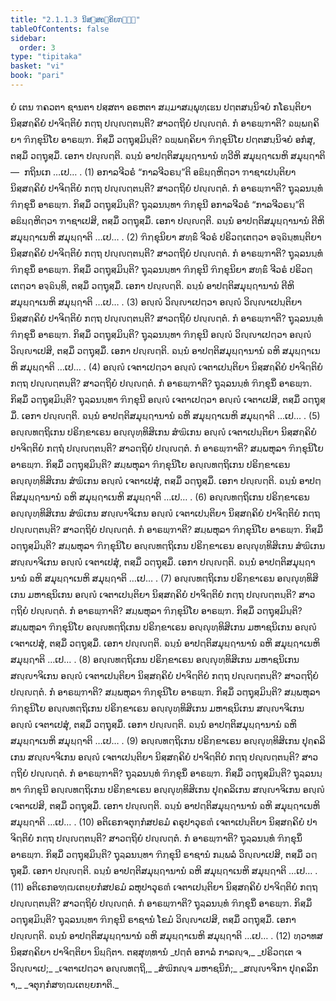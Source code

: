```yaml
---
title: "2.1.1.3 ນິສ຺ສຄ຺ຄິຍກຓ຺ຑ"
tableOfContents: false
sidebar:
  order: 3
type: "tipitaka"
basket: "vi"
book: "pari"
---
```



<DynamicBreadcrumb />

<Division number="217" book="pari">

<Paragraph number="703" book="pari">
ຍໍ ເຕນ ຠຄວຕາ ຊານຕາ ປສ຺ສຕາ ອຣຫຕາ ສມ຺ມາສມ຺ພຸທ຺ເຘນ ປຕ຺ຕສນ຺ນິຈຍໍ ກໂຣນ຺ຕິຍາ ນິສ຺ສຄ຺ຄິຍໍ ປາຈິຕ຺ຕິຍໍ ກຕ຺ຖ ປຎ຺ຎຕ຺ຕນ຺ຕິ? ສາວຕ຺ຖິຍໍ ປຎ຺ຎຕ຺ຕໍ. ກໍ ອາຣພ຺ຠາຕິ? ຉພ຺ພຄ຺ຄິຍາ ຠິກ຺ຂຸນິໂຍ ອາຣພ຺ຠ. ກິສ຺ມິໍ ວຕ຺ຖຸສ຺ມິນ຺ຕິ? ຉພ຺ພຄ຺ຄິຍາ ຠິກ຺ຂຸນິໂຍ ປຕ຺ຕສນ຺ນິຈຍໍ ອກໍສຸ, ຕສ຺ມິໍ ວຕ຺ຖຸສ຺ມິໍ. ເອກາ ປຎ຺ຎຕ຺ຕິ. ຉນ຺ນໍ ອາປຕ຺ຕິສມຸຏ຺ຐານານໍ ທ຺ວີຫິ ສມຸຏ຺ຐາເນຫິ ສມຸຏ຺ຐາຕິ—  ກຖິນເກ …ເປ… . (1)
</Paragraph>

<Paragraph number="704" book="pari">
ອກາລຈີວຣໍ “ກາລຈີວຣນ຺”ຕິ ອຘິຏ຺ຐຫິຕ຺ວາ ຠາຊາເປນ຺ຕິຍາ ນິສ຺ສຄ຺ຄິຍໍ ປາຈິຕ຺ຕິຍໍ ກຕ຺ຖ ປຎ຺ຎຕ຺ຕນ຺ຕິ? ສາວຕ຺ຖິຍໍ ປຎ຺ຎຕ຺ຕໍ. ກໍ ອາຣພ຺ຠາຕິ? ຖຸລ຺ລນນ຺ທໍ ຠິກ຺ຂຸນິໍ ອາຣພ຺ຠ. ກິສ຺ມິໍ ວຕ຺ຖຸສ຺ມິນ຺ຕິ? ຖຸລ຺ລນນ຺ທາ ຠິກ຺ຂຸນີ ອກາລຈີວຣໍ “ກາລຈີວຣນ຺”ຕິ ອຘິຏ຺ຐຫິຕ຺ວາ ຠາຊາເປສິ, ຕສ຺ມິໍ ວຕ຺ຖຸສ຺ມິໍ. ເອກາ ປຎ຺ຎຕ຺ຕິ. ຉນ຺ນໍ ອາປຕ຺ຕິສມຸຏ຺ຐານານໍ ຕີຫິ ສມຸຏ຺ຐາເນຫິ ສມຸຏ຺ຐາຕິ …ເປ… . (2)
</Paragraph>

<Paragraph number="705" book="pari">
ຠິກ຺ຂຸນິຍາ ສທ຺ຘິໍ ຈີວຣໍ ປຣິວຕ຺ເຕຕ຺ວາ ອຈ຺ຉິນ຺ທນ຺ຕິຍາ ນິສ຺ສຄ຺ຄິຍໍ ປາຈິຕ຺ຕິຍໍ ກຕ຺ຖ ປຎ຺ຎຕ຺ຕນ຺ຕິ? ສາວຕ຺ຖິຍໍ ປຎ຺ຎຕ຺ຕໍ. ກໍ ອາຣພ຺ຠາຕິ? ຖຸລ຺ລນນ຺ທໍ ຠິກ຺ຂຸນິໍ ອາຣພ຺ຠ. ກິສ຺ມິໍ ວຕ຺ຖຸສ຺ມິນ຺ຕິ? ຖຸລ຺ລນນ຺ທາ ຠິກ຺ຂຸນີ ຠິກ຺ຂຸນິຍາ ສທ຺ຘິໍ ຈີວຣໍ ປຣິວຕ຺ເຕຕ຺ວາ ອຈ຺ຉິນ຺ທິ, ຕສ຺ມິໍ ວຕ຺ຖຸສ຺ມິໍ. ເອກາ ປຎ຺ຎຕ຺ຕິ. ຉນ຺ນໍ ອາປຕ຺ຕິສມຸຏ຺ຐານານໍ ຕີຫິ ສມຸຏ຺ຐາເນຫິ ສມຸຏ຺ຐາຕິ …ເປ… . (3)
</Paragraph>

<Paragraph number="706" book="pari">
ອຎ຺ຎໍ ວິຎ຺ຎາເປຕ຺ວາ ອຎ຺ຎໍ ວິຎ຺ຎາເປນ຺ຕິຍາ ນິສ຺ສຄ຺ຄິຍໍ ປາຈິຕ຺ຕິຍໍ ກຕ຺ຖ ປຎ຺ຎຕ຺ຕນ຺ຕິ? ສາວຕ຺ຖິຍໍ ປຎ຺ຎຕ຺ຕໍ. ກໍ ອາຣພ຺ຠາຕິ? ຖຸລ຺ລນນ຺ທໍ ຠິກ຺ຂຸນິໍ ອາຣພ຺ຠ. ກິສ຺ມິໍ ວຕ຺ຖຸສ຺ມິນ຺ຕິ? ຖຸລ຺ລນນ຺ທາ ຠິກ຺ຂຸນີ ອຎ຺ຎໍ ວິຎ຺ຎາເປຕ຺ວາ ອຎ຺ຎໍ ວິຎ຺ຎາເປສິ, ຕສ຺ມິໍ ວຕ຺ຖຸສ຺ມິໍ. ເອກາ ປຎ຺ຎຕ຺ຕິ. ຉນ຺ນໍ ອາປຕ຺ຕິສມຸຏ຺ຐານານໍ ຉຫິ ສມຸຏ຺ຐາເນຫິ ສມຸຏ຺ຐາຕິ …ເປ… . (4)
</Paragraph>

<Paragraph number="707" book="pari">
ອຎ຺ຎໍ ເຈຕາເປຕ຺ວາ ອຎ຺ຎໍ ເຈຕາເປນ຺ຕິຍາ ນິສ຺ສຄ຺ຄິຍໍ ປາຈິຕ຺ຕິຍໍ ກຕ຺ຖ ປຎ຺ຎຕ຺ຕນ຺ຕິ? ສາວຕ຺ຖິຍໍ ປຎ຺ຎຕ຺ຕໍ. ກໍ ອາຣພ຺ຠາຕິ? ຖຸລ຺ລນນ຺ທໍ ຠິກ຺ຂຸນິໍ ອາຣພ຺ຠ. ກິສ຺ມິໍ ວຕ຺ຖຸສ຺ມິນ຺ຕິ? ຖຸລ຺ລນນ຺ທາ ຠິກ຺ຂຸນີ ອຎ຺ຎໍ ເຈຕາເປຕ຺ວາ ອຎ຺ຎໍ ເຈຕາເປສິ, ຕສ຺ມິໍ ວຕ຺ຖຸສ຺ມິໍ. ເອກາ ປຎ຺ຎຕ຺ຕິ. ຉນ຺ນໍ ອາປຕ຺ຕິສມຸຏ຺ຐານານໍ ຉຫິ ສມຸຏ຺ຐາເນຫິ ສມຸຏ຺ຐາຕິ …ເປ… . (5)
</Paragraph>

<Paragraph number="708" book="pari">
ອຎ຺ຎທຕ຺ຖິເກນ ປຣິກ຺ຂາເຣນ ອຎ຺ຎຸທ຺ທິສິເກນ ສໍຆິເກນ ອຎ຺ຎໍ ເຈຕາເປນ຺ຕິຍາ ນິສ຺ສຄ຺ຄິຍໍ ປາຈິຕ຺ຕິຍໍ ກຕ຺ຖໍ ປຎ຺ຎຕ຺ຕນ຺ຕິ? ສາວຕ຺ຖິຍໍ ປຎ຺ຎຕ຺ຕໍ. ກໍ ອາຣພ຺ຠາຕິ? ສມ຺ພຫຸລາ ຠິກ຺ຂຸນິໂຍ ອາຣພ຺ຠ. ກິສ຺ມິໍ ວຕ຺ຖຸສ຺ມິນ຺ຕິ? ສມ຺ພຫຸລາ ຠິກ຺ຂຸນິໂຍ ອຎ຺ຎທຕ຺ຖິເກນ ປຣິກ຺ຂາເຣນ ອຎ຺ຎຸທ຺ທິສິເກນ ສໍຆິເກນ ອຎ຺ຎໍ ເຈຕາເປສຸໍ, ຕສ຺ມິໍ ວຕ຺ຖຸສ຺ມິໍ. ເອກາ ປຎ຺ຎຕ຺ຕິ. ຉນ຺ນໍ ອາປຕ຺ຕິສມຸຏ຺ຐານານໍ ຉຫິ ສມຸຏ຺ຐາເນຫິ ສມຸຏ຺ຐາຕິ …ເປ… . (6)
</Paragraph>

<Paragraph number="709" book="pari">
ອຎ຺ຎທຕ຺ຖິເກນ ປຣິກ຺ຂາເຣນ ອຎ຺ຎຸທ຺ທິສິເກນ ສໍຆິເກນ ສຎ຺ຎາຈິເກນ ອຎ຺ຎໍ ເຈຕາເປນ຺ຕິຍາ ນິສ຺ສຄ຺ຄິຍໍ ປາຈິຕ຺ຕິຍໍ ກຕ຺ຖ ປຎ຺ຎຕ຺ຕນ຺ຕິ? ສາວຕ຺ຖິຍໍ ປຎ຺ຎຕ຺ຕໍ. ກໍ ອາຣພ຺ຠາຕິ? ສມ຺ພຫຸລາ ຠິກ຺ຂຸນິໂຍ ອາຣພ຺ຠ. ກິສ຺ມິໍ ວຕ຺ຖຸສ຺ມິນ຺ຕິ? ສມ຺ພຫຸລາ ຠິກ຺ຂຸນິໂຍ ອຎ຺ຎທຕ຺ຖິເກນ ປຣິກ຺ຂາເຣນ ອຎ຺ຎຸທ຺ທິສິເກນ ສໍຆິເກນ ສຎ຺ຎາຈິເກນ ອຎ຺ຎໍ ເຈຕາເປສຸໍ, ຕສ຺ມິໍ ວຕ຺ຖຸສ຺ມິໍ. ເອກາ ປຎ຺ຎຕ຺ຕິ. ຉນ຺ນໍ ອາປຕ຺ຕິສມຸຏ຺ຐານານໍ ຉຫິ ສມຸຏ຺ຐາເນຫິ ສມຸຏ຺ຐາຕິ …ເປ… . (7)
</Paragraph>

<Paragraph number="710" book="pari">
ອຎ຺ຎທຕ຺ຖິເກນ ປຣິກ຺ຂາເຣນ ອຎ຺ຎຸທ຺ທິສິເກນ ມຫາຊນິເກນ ອຎ຺ຎໍ ເຈຕາເປນ຺ຕິຍາ ນິສ຺ສຄ຺ຄິຍໍ ປາຈິຕ຺ຕິຍໍ ກຕ຺ຖ ປຎ຺ຎຕ຺ຕນ຺ຕິ? ສາວຕ຺ຖິຍໍ ປຎ຺ຎຕ຺ຕໍ. ກໍ ອາຣພ຺ຠາຕິ? ສມ຺ພຫຸລາ ຠິກ຺ຂຸນິໂຍ ອາຣພ຺ຠ. ກິສ຺ມິໍ ວຕ຺ຖຸສ຺ມິນ຺ຕິ? ສມ຺ພຫຸລາ ຠິກ຺ຂຸນິໂຍ ອຎ຺ຎທຕ຺ຖິເກນ ປຣິກ຺ຂາເຣນ ອຎ຺ຎຸທ຺ທິສິເກນ ມຫາຊນິເກນ ອຎ຺ຎໍ ເຈຕາເປສຸໍ, ຕສ຺ມິໍ ວຕ຺ຖຸສ຺ມິໍ. ເອກາ ປຎ຺ຎຕ຺ຕິ. ຉນ຺ນໍ ອາປຕ຺ຕິສມຸຏ຺ຐານານໍ ຉຫິ ສມຸຏ຺ຐາເນຫິ ສມຸຏ຺ຐາຕິ …ເປ… . (8)
</Paragraph>

<Paragraph number="711" book="pari">
ອຎ຺ຎທຕ຺ຖິເກນ ປຣິກ຺ຂາເຣນ ອຎ຺ຎຸທ຺ທິສິເກນ ມຫາຊນິເກນ ສຎ຺ຎາຈິເກນ ອຎ຺ຎໍ ເຈຕາເປນ຺ຕິຍາ ນິສ຺ສຄ຺ຄິຍໍ ປາຈິຕ຺ຕິຍໍ ກຕ຺ຖ ປຎ຺ຎຕ຺ຕນ຺ຕິ? ສາວຕ຺ຖິຍໍ ປຎ຺ຎຕ຺ຕໍ. ກໍ ອາຣພ຺ຠາຕິ? ສມ຺ພຫຸລາ ຠິກ຺ຂຸນິໂຍ ອາຣພ຺ຠ. ກິສ຺ມິໍ ວຕ຺ຖຸສ຺ມິນ຺ຕິ? ສມ຺ພຫຸລາ ຠິກ຺ຂຸນິໂຍ ອຎ຺ຎທຕ຺ຖິເກນ ປຣິກ຺ຂາເຣນ ອຎ຺ຎຸທ຺ທິສິເກນ ມຫາຊນິເກນ ສຎ຺ຎາຈິເກນ ອຎ຺ຎໍ ເຈຕາເປສຸໍ, ຕສ຺ມິໍ ວຕ຺ຖຸສ຺ມິໍ. ເອກາ ປຎ຺ຎຕ຺ຕິ. ຉນ຺ນໍ ອາປຕ຺ຕິສມຸຏ຺ຐານານໍ ຉຫິ ສມຸຏ຺ຐາເນຫິ ສມຸຏ຺ຐາຕິ …ເປ… . (9)
</Paragraph>

<Paragraph number="712" book="pari">
ອຎ຺ຎທຕ຺ຖິເກນ ປຣິກ຺ຂາເຣນ ອຎ຺ຎຸທ຺ທິສິເກນ ປຸຄ຺ຄລິເກນ ສຎ຺ຎາຈິເກນ ອຎ຺ຎໍ ເຈຕາເປນ຺ຕິຍາ ນິສ຺ສຄ຺ຄິຍໍ ປາຈິຕ຺ຕິຍໍ ກຕ຺ຖ ປຎ຺ຎຕ຺ຕນ຺ຕິ? ສາວຕ຺ຖິຍໍ ປຎ຺ຎຕ຺ຕໍ. ກໍ ອາຣພ຺ຠາຕິ? ຖຸລ຺ລນນ຺ທໍ ຠິກ຺ຂຸນິໍ ອາຣພ຺ຠ. ກິສ຺ມິໍ ວຕ຺ຖຸສ຺ມິນ຺ຕິ? ຖຸລ຺ລນນ຺ທາ ຠິກ຺ຂຸນີ ອຎ຺ຎທຕ຺ຖິເກນ ປຣິກ຺ຂາເຣນ ອຎ຺ຎຸທ຺ທິສິເກນ ປຸຄ຺ຄລິເກນ ສຎ຺ຎາຈິເກນ ອຎ຺ຎໍ ເຈຕາເປສິ, ຕສ຺ມິໍ ວຕ຺ຖຸສ຺ມິໍ. ເອກາ ປຎ຺ຎຕ຺ຕິ. ຉນ຺ນໍ ອາປຕ຺ຕິສມຸຏ຺ຐານານໍ ຉຫິ ສມຸຏ຺ຐາເນຫິ ສມຸຏ຺ຐາຕິ …ເປ… . (10)
</Paragraph>

<Paragraph number="713" book="pari">
ອຕິເຣກຈຕຸກ຺ກໍສປຣມໍ ຄຣຸປາວຸຣຓໍ ເຈຕາເປນ຺ຕິຍາ ນິສ຺ສຄ຺ຄິຍໍ ປາຈິຕ຺ຕິຍໍ ກຕ຺ຖ ປຎ຺ຎຕ຺ຕນ຺ຕິ? ສາວຕ຺ຖິຍໍ ປຎ຺ຎຕ຺ຕໍ. ກໍ ອາຣພ຺ຠາຕິ? ຖຸລ຺ລນນ຺ທໍ ຠິກ຺ຂຸນິໍ ອາຣພ຺ຠ. ກິສ຺ມິໍ ວຕ຺ຖຸສ຺ມິນ຺ຕິ? ຖຸລ຺ລນນ຺ທາ ຠິກ຺ຂຸນີ ຣາຊານໍ ກມ຺ພລໍ ວິຎ຺ຎາເປສິ, ຕສ຺ມິໍ ວຕ຺ຖຸສ຺ມິໍ. ເອກາ ປຎ຺ຎຕ຺ຕິ. ຉນ຺ນໍ ອາປຕ຺ຕິສມຸຏ຺ຐານານໍ ຉຫິ ສມຸຏ຺ຐາເນຫິ ສມຸຏ຺ຐາຕິ …ເປ… . (11)
</Paragraph>

<Paragraph number="714" book="pari">
ອຕິເຣກອຑ຺ຒເຕຍ຺ຍກໍສປຣມໍ ລຫຸປາວຸຣຓໍ ເຈຕາເປນ຺ຕິຍາ ນິສ຺ສຄ຺ຄິຍໍ ປາຈິຕ຺ຕິຍໍ ກຕ຺ຖ ປຎ຺ຎຕ຺ຕນ຺ຕິ? ສາວຕ຺ຖິຍໍ ປຎ຺ຎຕ຺ຕໍ. ກໍ ອາຣພ຺ຠາຕິ? ຖຸລ຺ລນນ຺ທໍ ຠິກ຺ຂຸນິໍ ອາຣພ຺ຠ. ກິສ຺ມິໍ ວຕ຺ຖຸສ຺ມິນ຺ຕິ? ຖຸລ຺ລນນ຺ທາ ຠິກ຺ຂຸນີ ຣາຊານໍ ໂຂມໍ ວິຎ຺ຎາເປສິ, ຕສ຺ມິໍ ວຕ຺ຖຸສ຺ມິໍ. ເອກາ ປຎ຺ຎຕ຺ຕິ. ຉນ຺ນໍ ອາປຕ຺ຕິສມຸຏ຺ຐານານໍ ຉຫິ ສມຸຏ຺ຐາເນຫິ ສມຸຏ຺ຐາຕິ …ເປ… . (12)

</Paragraph>
</Division>

<Paragraph number="715" type="center" book="pari">
ທ຺ວາທສ ນິສ຺ສຄ຺ຄິຍາ ປາຈິຕ຺ຕິຍາ ນິຏ຺ຐິຕາ.



</Paragraph>

<Paragraph number="716" type="center" book="pari">
ຕສ຺ສຸທ຺ທານໍ


</Paragraph>

<Paragraph number="717" type="verses" book="pari">
_ປຕ຺ຕໍ ອກາລໍ ກາລຎ຺ຈ,_  
_ປຣິວຕ຺ເຕ ຈ ວິຎ຺ຎາເປ;_  
_ເຈຕາເປຕ຺ວາ ອຎ຺ຎທຕ຺ຖິ,_  
_ສໍຆິກຎ຺ຈ ມຫາຊນິກໍ;_  
_ສຎ຺ຎາຈິກາ ປຸຄ຺ຄລິກາ,_  
_ຈຕຸກ຺ກໍສຑ຺ຒເຕຍ຺ຍກາຕິ._
</Paragraph>